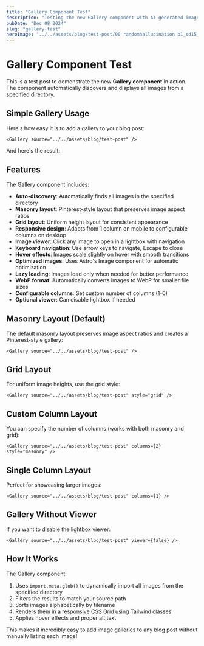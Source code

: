 ```yaml
---
title: "Gallery Component Test"
description: "Testing the new Gallery component with AI-generated images"
pubDate: "Dec 08 2024"
slug: "gallery-test"
heroImage: "../../assets/blog/test-post/00 randomhallucination b1_sd15_00001_.png"
---
```



# Gallery Component Test

This is a test post to demonstrate the new **Gallery component** in action. The component automatically discovers and displays all images from a specified directory.

## Simple Gallery Usage

Here's how easy it is to add a gallery to your blog post:

```mdx
<Gallery source="../../assets/blog/test-post" />
```

And here's the result:

<Gallery source="../../assets/blog/test-post" />

## Features

The Gallery component includes:

- **Auto-discovery**: Automatically finds all images in the specified directory
- **Masonry layout**: Pinterest-style layout that preserves image aspect ratios
- **Grid layout**: Uniform height layout for consistent appearance
- **Responsive design**: Adapts from 1 column on mobile to configurable columns on desktop
- **Image viewer**: Click any image to open in a lightbox with navigation
- **Keyboard navigation**: Use arrow keys to navigate, Escape to close
- **Hover effects**: Images scale slightly on hover with smooth transitions
- **Optimized images**: Uses Astro's Image component for automatic optimization
- **Lazy loading**: Images load only when needed for better performance
- **WebP format**: Automatically converts images to WebP for smaller file sizes
- **Configurable columns**: Set custom number of columns (1-6)
- **Optional viewer**: Can disable lightbox if needed

## Masonry Layout (Default)

The default masonry layout preserves image aspect ratios and creates a Pinterest-style gallery:

```mdx
<Gallery source="../../assets/blog/test-post" />
```

<Gallery source="../../assets/blog/test-post" />

## Grid Layout

For uniform image heights, use the grid style:

```mdx
<Gallery source="../../assets/blog/test-post" style="grid" />
```

<Gallery source="../../assets/blog/test-post" style="grid" />

## Custom Column Layout

You can specify the number of columns (works with both masonry and grid):

```mdx
<Gallery source="../../assets/blog/test-post" columns={2} style="masonry" />
```

<Gallery source="../../assets/blog/test-post" columns={2} style="masonry" />

## Single Column Layout

Perfect for showcasing larger images:

```mdx
<Gallery source="../../assets/blog/test-post" columns={1} />
```

<Gallery source="../../assets/blog/test-post" columns={1} />

## Gallery Without Viewer

If you want to disable the lightbox viewer:

```mdx
<Gallery source="../../assets/blog/test-post" viewer={false} />
```

<Gallery source="../../assets/blog/test-post" viewer={false} />

## How It Works

The Gallery component:

1. Uses `import.meta.glob()` to dynamically import all images from the specified directory
2. Filters the results to match your source path
3. Sorts images alphabetically by filename
4. Renders them in a responsive CSS Grid using Tailwind classes
5. Applies hover effects and proper alt text

This makes it incredibly easy to add image galleries to any blog post without manually listing each image!
